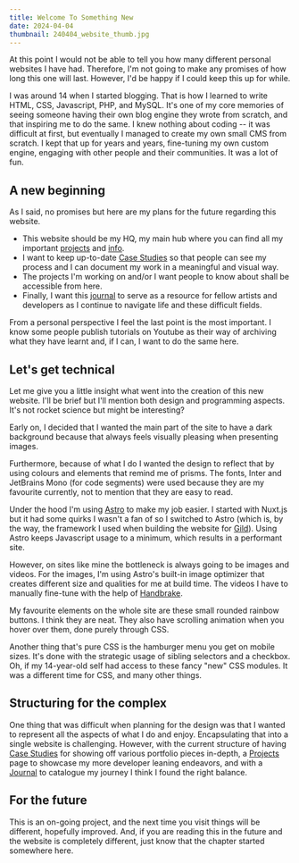 ```yaml
---
title: Welcome To Something New
date: 2024-04-04
thumbnail: 240404_website_thumb.jpg
---
```


At this point I would not be able to tell you how many different personal websites I have had. Therefore, I'm not going to make any promises of how long this one will last. However, I'd be happy if I could keep this up for while.

I was around 14 when I started blogging. That is how I learned to write HTML, CSS, Javascript, PHP, and MySQL. It's one of my core memories of seeing someone having their own blog engine they wrote from scratch, and that inspiring me to do the same. I knew nothing about coding -- it was difficult at first, but eventually I managed to create my own small CMS from scratch. I kept that up for years and years, fine-tuning my own custom engine, engaging with other people and their communities. It was a lot of fun.

## A new beginning
As I said, no promises but here are my plans for the future regarding this website.
- This website should be my HQ, my main hub where you can find all my important [projects](/projects) and [info](/about).
- I want to keep up-to-date [Case Studies](/case-studies) so that people can see my process and I can document my work in a meaningful and visual way.
- The projects I'm working on and/or I want people to know about shall be accessible from here.
- Finally, I want this [journal](/journal) to serve as a resource for fellow artists and developers as I continue to navigate life and these difficult fields.

From a personal perspective I feel the last point is the most important. I know some people publish tutorials on Youtube as their way of archiving what they have learnt and, if I can, I want to do the same here.

## Let's get technical
Let me give you a little insight what went into the creation of this new website. I'll be brief but I'll mention both design and programming aspects. It's not rocket science but might be interesting?

Early on, I decided that I wanted the main part of the site to have a dark background because that always feels visually pleasing when presenting images.

<ContentImg src="240404_website_colorscheme.jpg" alt="Picture of the Color Scheme and fonts used for the website's design" dir="journal" />

Furthermore, because of what I do I wanted the design to reflect that by using colours and elements that remind me of prisms. The fonts, Inter and JetBrains Mono (for code segments) were used because they are my favourite currently, not to mention that they are easy to read.

Under the hood I'm using [Astro](https://astro.build/) to make my job easier. I started with Nuxt.js but it had some quirks I wasn't a fan of so I switched to Astro (which is, by the way, the framework I used when building the website for [Gild](https://gildstudios.com)). Using Astro keeps Javascript usage to a minimum, which results in a performant site.

However, on sites like mine the bottleneck is always going to be images and videos. For the images, I'm using Astro's built-in image optimizer that creates different size and qualities for me at build time. The videos I have to manually fine-tune with the help of [Handbrake](https://handbrake.fr/).

<ContentImg src="240404_website_buttons.jpg" alt="Picture of the Color Scheme and fonts used for the website's design" dir="journal" />

My favourite elements on the whole site are these small rounded rainbow buttons. I think they are neat. They also have scrolling animation when you hover over them, done purely through CSS.

Another thing that's pure CSS is the hamburger menu you get on mobile sizes. It's done with the strategic usage of sibling selectors and a checkbox. Oh, if my 14-year-old self had access to these fancy "new" CSS modules. It was a different time for CSS, and many other things.

<ContentImg src="240404_website_hamburger.jpg" alt="Picture of the Color Scheme and fonts used for the website's design" dir="journal" />

## Structuring for the complex
One thing that was difficult when planning for the design was that I wanted to represent all the aspects of what I do and enjoy. Encapsulating that into a single website is challenging. However, with the current structure of having [Case Studies](/case-studies) for showing off various portfolio pieces in-depth, a [Projects](/projects) page to showcase my more developer leaning endeavors, and with a [Journal](/journal) to catalogue my journey I think I found the right balance.

## For the future
This is an on-going project, and the next time you visit things will be different, hopefully improved. And, if you are reading this in the future and the website is completely different, just know that the chapter started somewhere here.